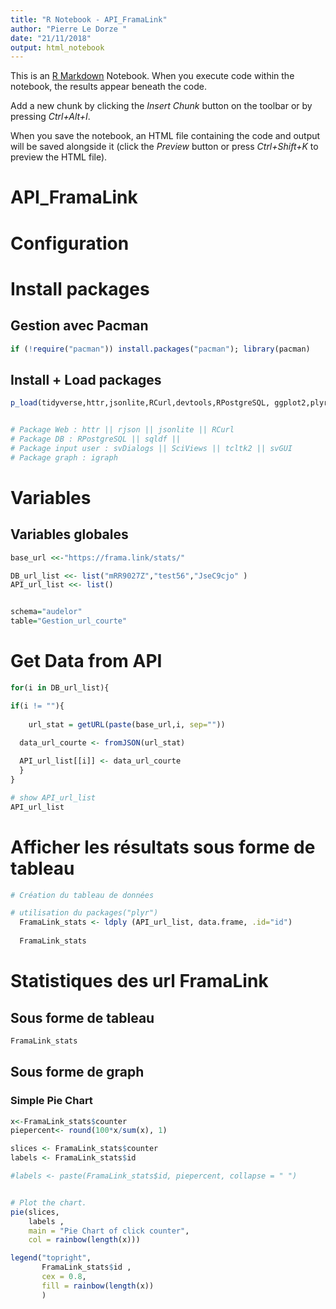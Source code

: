 ---
title: "R Notebook - API_FramaLink"
author: "Pierre Le Dorze "
date: "21/11/2018"
output: html_notebook
---


This is an [R Markdown](http://rmarkdown.rstudio.com) Notebook. When you execute code within the notebook, the results appear beneath the code. 

Add a new chunk by clicking the *Insert Chunk* button on the toolbar or by pressing *Ctrl+Alt+I*.

When you save the notebook, an HTML file containing the code and output will be saved alongside it (click the *Preview* button or press *Ctrl+Shift+K* to preview the HTML file).

 
# API_FramaLink

# Configuration
# Install packages
## Gestion avec Pacman

```{r}

if (!require("pacman")) install.packages("pacman"); library(pacman)


```

## Install + Load packages

```{r}

p_load(tidyverse,httr,jsonlite,RCurl,devtools,RPostgreSQL, ggplot2,plyr, dplyr, tidyr, rjson, foreach, rlist, sqldf,svDialogs ,SciViews , tcltk2 , svGUI, igraph, r2d3 )


# Package Web : httr || rjson || jsonlite || RCurl
# Package DB : RPostgreSQL || sqldf || 
# Package input user : svDialogs || SciViews || tcltk2 || svGUI
# Package graph : igraph

```



# Variables 
## Variables globales
```{r}

base_url <<-"https://frama.link/stats/"

DB_url_list <<- list("mRR9027Z","test56","JseC9cjo" )
API_url_list <<- list()


schema="audelor"
table="Gestion_url_courte"


```






# Get Data from API 

```{r}


for(i in DB_url_list){

if(i != ""){
  
    url_stat = getURL(paste(base_url,i, sep=""))
  
  data_url_courte <- fromJSON(url_stat)

  API_url_list[[i]] <- data_url_courte
  }
}  

# show API_url_list
API_url_list

```
# Afficher les résultats sous forme de tableau

```{r}

# Création du tableau de données

# utilisation du packages("plyr")
  FramaLink_stats <- ldply (API_url_list, data.frame, .id="id")
  
  FramaLink_stats


```



# Statistiques des url FramaLink

## Sous forme de tableau
```{r}


FramaLink_stats

```


## Sous forme de graph
### Simple Pie Chart


```{r}
x<-FramaLink_stats$counter
piepercent<- round(100*x/sum(x), 1)

slices <- FramaLink_stats$counter
labels <- FramaLink_stats$id 

#labels <- paste(FramaLink_stats$id, piepercent, collapse = " ")


# Plot the chart.
pie(slices,
    labels ,
    main = "Pie Chart of click counter",
    col = rainbow(length(x)))

legend("topright",
       FramaLink_stats$id ,
       cex = 0.8,
       fill = rainbow(length(x))
       )



```
